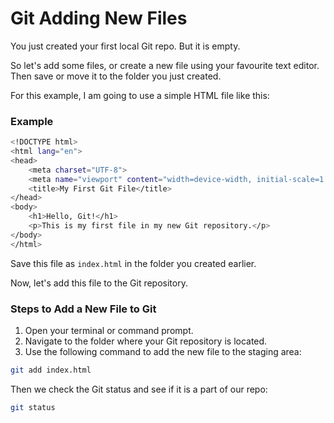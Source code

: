 # Git Adding New Files

You just created your first local Git repo. But it is empty.

So let's add some files, or create a new file using your favourite text editor. Then save or move it to the folder you just created.


For this example, I am going to use a simple HTML file like this:

### Example
```bash
<!DOCTYPE html>
<html lang="en">
<head>
    <meta charset="UTF-8">
    <meta name="viewport" content="width=device-width, initial-scale=1.0">
    <title>My First Git File</title>
</head>
<body>
    <h1>Hello, Git!</h1>
    <p>This is my first file in my new Git repository.</p>
</body>
</html>
```

Save this file as `index.html` in the folder you created earlier.

Now, let's add this file to the Git repository.

### Steps to Add a New File to Git

1. Open your terminal or command prompt.
2. Navigate to the folder where your Git repository is located.
3. Use the following command to add the new file to the staging area:

```bash
git add index.html
```
Then we check the Git status and see if it is a part of our repo:
    
```bash 
git status
```